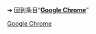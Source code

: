 {{Multiple releases

|branch1 = Beta (Windows, macOS, Linux)
|version1 = 104.0.5112.29
|date1 = {{release date and age|2022|06|29}}<ref name=BetaReleases>{{cite web
 | url = https://chromereleases.googleblog.com/2022/06/beta-channel-update-for-desktop_29.html
 | title = Beta Channel Update for Desktop
 | publisher = Google Blogspot
 | date = 2022-06-29
 | accessdate = 2022-06-29}}</ref>

|branch2 = Beta (Android)
|version2 = 104.0.5112.29
|date2 = {{release date and age|2022|06|29}}<ref name=BetaAndroidReleases>{{cite web
 | url = https://chromereleases.googleblog.com/2022/06/chrome-beta-for-android-update_29.html
 | title = Chrome Beta for Android Update
 | publisher = Google Blogspot
 | date = 2022-06-29
 | accessdate = 2022-06-29}}</ref><ref name=PreviewReleases/>

|branch3 = Beta (iOS)
|version3 = 104.0.5112.29
|date3 = {{release date and age|2022|06|30}}<ref name=PreviewReleases>{{cite web
 |url=https://omahaproxy.appspot.com
 |title=Google Chrome
 |work=OmahaProxy CSV Viewer
 |publisher=Chromium team
}}</ref>

|branch4 = Dev (Windows, macOS, Linux)
|version4 = 105.0.5148.2
|date4 = {{release date and age|2022|06|30}}<ref name=DevReleases>{{cite web
 | url = https://chromereleases.googleblog.com/2022/06/chrome-dev-for-desktop-update_30.html
 | title = Dev Channel Update for Desktop
 | publisher = Google Blogspot
 | date = 2022-06-30
 | accessdate = 2022-06-30}}</ref>

|branch5 = Dev (Android)
|version5 = 105.0.5149.0
|date5 = {{release date and age|2022|06|30}}<ref name=PreviewReleases/>

|branch6 = Dev (iOS)
|version6 = 每週更新 <ref name=PreviewReleases/>

|branch7 = Canary (Windows, macOS)
|version7 = 每日更新 <ref name=PreviewReleases/>

|branch8 = Canary (Android)
|version8 = 每日更新 <ref name=PreviewReleases/>

}}<noinclude>
➔ 回到条目“'''[[Google Chrome]]'''”
{{Template reference list}}
[[Category:最新预览版模板|Google Chrome]]
</noinclude>